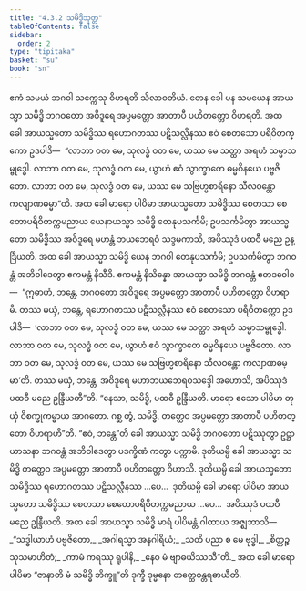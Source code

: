 ```yaml
---
title: "4.3.2 သမိဒ္ဓိသုတ္တ"
tableOfContents: false
sidebar:
  order: 2
type: "tipitaka"
basket: "su"
book: "sn"
---
```



<DynamicBreadcrumb />

<Division number="158" book="sn" e="ch" v="18" p="303">

<Paragraph number="881" book="sn">
ဧကံ သမယံ ဘဂဝါ သက္ကေသု ဝိဟရတိ သိလာဝတိယံ. တေန ခေါ ပန သမယေန အာယသ္မာ သမိဒ္ဓိ ဘဂဝတော အဝိဒူရေ အပ္ပမတ္တော အာတာပီ ပဟိတတ္တော ဝိဟရတိ. အထ ခေါ အာယသ္မတော သမိဒ္ဓိဿ ရဟောဂတဿ ပဋိသလ္လီနဿ ဧဝံ စေတသော ပရိဝိတက္ကော ဥဒပါဒိ—  “လာဘာ ဝတ မေ, သုလဒ္ဓံ ဝတ မေ, ယဿ မေ သတ္ထာ အရဟံ သမ္မာသမ္ဗုဒ္ဓေါ. လာဘာ ဝတ မေ, သုလဒ္ဓံ ဝတ မေ, ယွာဟံ ဧဝံ သွာက္ခာတေ ဓမ္မဝိနယေ ပဗ္ဗဇိတော. လာဘာ ဝတ မေ, သုလဒ္ဓံ ဝတ မေ, ယဿ မေ သဗြဟ္မစာရိနော သီလဝန္တော ကလျာဏဓမ္မာ”တိ. အထ ခေါ မာရော ပါပိမာ အာယသ္မတော သမိဒ္ဓိဿ စေတသာ စေတောပရိဝိတက္ကမညာယ ယေနာယသ္မာ သမိဒ္ဓိ တေနုပသင်္ကမိ; ဥပသင်္ကမိတွာ အာယသ္မတော သမိဒ္ဓိဿ အဝိဒူရေ မဟန္တံ ဘယဘေရဝံ သဒ္ဒမကာသိ, အပိဿုဒံ ပထဝီ မညေ ဥန္ဒြီယတိ.
</Paragraph>

<Paragraph number="882" book="sn">
အထ ခေါ အာယသ္မာ သမိဒ္ဓိ ယေန ဘဂဝါ တေနုပသင်္ကမိ; ဥပသင်္ကမိတွာ ဘဂဝန္တံ အဘိဝါဒေတွာ ဧကမန္တံ နိသီဒိ. ဧကမန္တံ နိသိန္နော အာယသ္မာ သမိဒ္ဓိ ဘဂဝန္တံ ဧတဒဝေါစ—  “ဣဓာဟံ, ဘန္တေ, ဘဂဝတော အဝိဒူရေ အပ္ပမတ္တော အာတာပီ ပဟိတတ္တော ဝိဟရာမိ. တဿ မယှံ, ဘန္တေ, ရဟောဂတဿ ပဋိသလ္လီနဿ ဧဝံ စေတသော ပရိဝိတက္ကော ဥဒပါဒိ—  ‘လာဘာ ဝတ မေ, သုလဒ္ဓံ ဝတ မေ, ယဿ မေ သတ္ထာ အရဟံ သမ္မာသမ္ဗုဒ္ဓေါ. လာဘာ ဝတ မေ, သုလဒ္ဓံ ဝတ မေ, ယွာဟံ ဧဝံ သွာက္ခာတေ ဓမ္မဝိနယေ ပဗ္ဗဇိတော. လာဘာ ဝတ မေ, သုလဒ္ဓံ ဝတ မေ, ယဿ မေ သဗြဟ္မစာရိနော သီလဝန္တော ကလျာဏဓမ္မာ’တိ. တဿ မယှံ, ဘန္တေ, အဝိဒူရေ မဟာဘယဘေရဝသဒ္ဒေါ အဟောသိ, အပိဿုဒံ ပထဝီ မညေ ဥန္ဒြီယတီ”တိ.
</Paragraph>

<Paragraph number="883" book="sn">
“နေသာ, သမိဒ္ဓိ, ပထဝီ ဥန္ဒြီယတိ. မာရော ဧသော ပါပိမာ တုယှံ ဝိစက္ခုကမ္မာယ အာဂတော. ဂစ္ဆ တွံ, သမိဒ္ဓိ, တတ္ထေဝ အပ္ပမတ္တော အာတာပီ ပဟိတတ္တော ဝိဟရာဟီ”တိ. “ဧဝံ, ဘန္တေ”တိ ခေါ အာယသ္မာ သမိဒ္ဓိ ဘဂဝတော ပဋိဿုတွာ ဥဋ္ဌာယာသနာ ဘဂဝန္တံ အဘိဝါဒေတွာ ပဒက္ခိဏံ ကတွာ ပက္ကာမိ. ဒုတိယမ္ပိ ခေါ အာယသ္မာ သမိဒ္ဓိ တတ္ထေဝ အပ္ပမတ္တော အာတာပီ ပဟိတတ္တော ဝိဟာသိ. ဒုတိယမ္ပိ ခေါ အာယသ္မတော သမိဒ္ဓိဿ ရဟောဂတဿ ပဋိသလ္လီနဿ …ပေ…  ဒုတိယမ္ပိ ခေါ မာရော ပါပိမာ အာယသ္မတော သမိဒ္ဓိဿ စေတသာ စေတောပရိဝိတက္ကမညာယ …ပေ…  အပိဿုဒံ ပထဝီ မညေ ဥန္ဒြီယတိ. အထ ခေါ အာယသ္မာ သမိဒ္ဓိ မာရံ ပါပိမန္တံ ဂါထာယ အဇ္ဈဘာသိ—
</Paragraph>

<Paragraph number="884" type="verses" book="sn">
_“သဒ္ဓါယာဟံ ပဗ္ဗဇိတော,_  
_အဂါရသ္မာ အနဂါရိယံ;_  
_သတိ ပညာ စ မေ ဗုဒ္ဓါ,_  
_စိတ္တဉ္စ သုသမာဟိတံ;_  
_ကာမံ ကရဿု ရူပါနိ,_  
_နေဝ မံ ဗျာဓယိဿသီ”တိ._  

</Paragraph>

<Paragraph number="885" book="sn">
အထ ခေါ မာရော ပါပိမာ “ဇာနာတိ မံ သမိဒ္ဓိ ဘိက္ခူ”တိ ဒုက္ခီ ဒုမ္မနော တတ္ထေဝန္တရဓာယီတိ.
</Paragraph>
</Division>